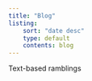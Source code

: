 ```yaml
---
title: "Blog"
listing:
    sort: "date desc"
    type: default
    contents: blog
---
```


Text-based ramblings